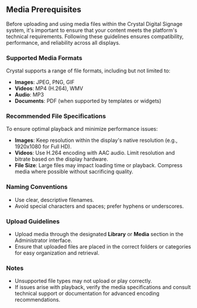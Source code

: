 ## Media Prerequisites

Before uploading and using media files within the Crystal Digital Signage system, it's important to ensure that your content meets the platform's technical requirements. Following these guidelines ensures compatibility, performance, and reliability across all displays.

### Supported Media Formats

Crystal supports a range of file formats, including but not limited to:

- **Images**: JPEG, PNG, GIF
- **Videos**: MP4 (H.264), WMV
- **Audio**: MP3
- **Documents**: PDF (when supported by templates or widgets)

### Recommended File Specifications

To ensure optimal playback and minimize performance issues:

- **Images**: Keep resolution within the display's native resolution (e.g., 1920x1080 for Full HD).
- **Videos**: Use H.264 encoding with AAC audio. Limit resolution and bitrate based on the display hardware.
- **File Size**: Large files may impact loading time or playback. Compress media where possible without sacrificing quality.

### Naming Conventions

- Use clear, descriptive filenames.
- Avoid special characters and spaces; prefer hyphens or underscores.

### Upload Guidelines

- Upload media through the designated **Library** or **Media** section in the Administrator interface.
- Ensure that uploaded files are placed in the correct folders or categories for easy organization and retrieval.

### Notes

- Unsupported file types may not upload or play correctly.
- If issues arise with playback, verify the media specifications and consult technical support or documentation for advanced encoding recommendations.
